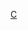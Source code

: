 {{asbox
|image=Flag of Côte d'Ivoire.svg
|category=科特迪瓦人物小作品
|subject=与[[科特迪瓦]]人物相关的
|name=Template:Coted'Ivoire-bio-stub
}}<noinclude>[[Category:非洲人物小作品模板|C]]</noinclude>